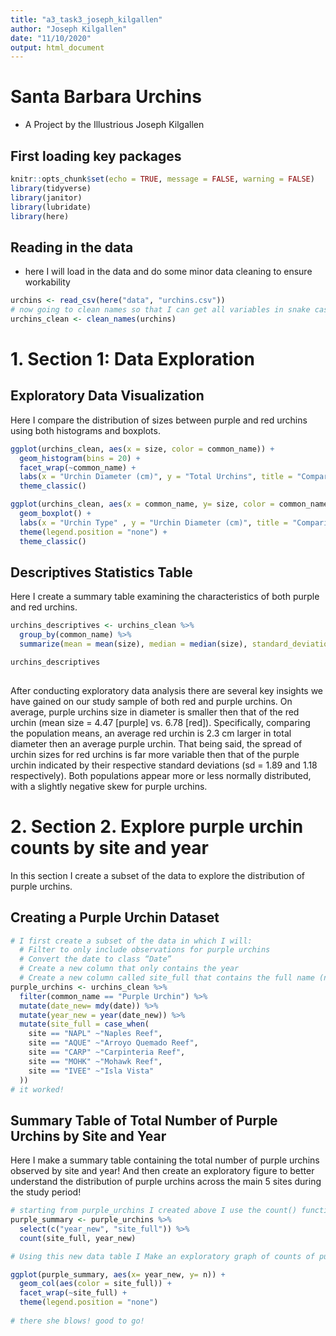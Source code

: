 ```yaml
---
title: "a3_task3_joseph_kilgallen"
author: "Joseph Kilgallen"
date: "11/10/2020"
output: html_document
---
```


# Santa Barbara Urchins
- A Project by the Illustrious Joseph Kilgallen

## First loading key packages
```r
knitr::opts_chunk$set(echo = TRUE, message = FALSE, warning = FALSE)
library(tidyverse)
library(janitor)
library(lubridate)
library(here)
```

## Reading in the data
- here I will load in the data and do some minor data cleaning to ensure workability
```r
urchins <- read_csv(here("data", "urchins.csv"))
# now going to clean names so that I can get all variables in snake case/tidy format
urchins_clean <- clean_names(urchins)
```

# 1. Section 1: Data Exploration

## Exploratory Data Visualization

Here I compare the distribution of sizes between purple and red urchins using both histograms and boxplots.

```r
ggplot(urchins_clean, aes(x = size, color = common_name)) +
  geom_histogram(bins = 20) +
  facet_wrap(~common_name) +
  labs(x = "Urchin Diameter (cm)", y = "Total Urchins", title = "Comparison of Urchin Diameter between Purple and Red Urchins") +
  theme_classic()

ggplot(urchins_clean, aes(x = common_name, y= size, color = common_name)) +
  geom_boxplot() +
  labs(x = "Urchin Type" , y = "Urchin Diameter (cm)", title = "Comparison of Urchin Diameter between Purple and Red Urchins") +
  theme(legend.position = "none") +
  theme_classic()
```

## Descriptives Statistics Table

Here I create a summary table examining the characteristics of both purple and red urchins.

```r
urchins_descriptives <- urchins_clean %>% 
  group_by(common_name) %>% 
  summarize(mean = mean(size), median = median(size), standard_deviation= sd(size), sample_size= n())

urchins_descriptives
  
```

After conducting exploratory data analysis there are several key insights we have gained on our study sample of both red and purple urchins. On average, purple urchins size in diameter is smaller then that of the red urchin (mean size = 4.47 [purple] vs. 6.78 [red]). Specifically, comparing the population means, an average red urchin is 2.3 cm larger in total diameter then an average purple urchin. That being said, the spread of urchin sizes for red urchins is far more variable then that of the purple urchin indicated by their respective standard deviations (sd = 1.89 and 1.18 respectively). Both populations appear more or less normally distributed, with a slightly negative skew for purple urchins.

# 2. Section 2. Explore purple urchin counts by site and year

In this section I create a subset of the data to explore the distribution of purple urchins.

## Creating a Purple Urchin Dataset

```r
# I first create a subset of the data in which I will: 
  # Filter to only include observations for purple urchins
  # Convert the date to class “Date” 
  # Create a new column that only contains the year
  # Create a new column called site_full that contains the full name (not abbreviation) for each of the five     sites: NAPL = Naples Reef, AQUE = Arroyo Quemado Reef, CARP = Carpinteria Reef, MOHK = Mohawk Reef, IVEE = Isla Vista Reef. Hint: case_when()
purple_urchins <- urchins_clean %>% 
  filter(common_name == "Purple Urchin") %>% 
  mutate(date_new= mdy(date)) %>% 
  mutate(year_new = year(date_new)) %>% 
  mutate(site_full = case_when(
    site == "NAPL" ~"Naples Reef",
    site == "AQUE" ~"Arroyo Quemado Reef",
    site == "CARP" ~"Carpinteria Reef",
    site == "MOHK" ~"Mohawk Reef",
    site == "IVEE" ~"Isla Vista"
  ))
# it worked!
```

## Summary Table of Total Number of Purple Urchins by Site and Year
Here I make a summary table containing the total number of purple urchins observed by site and year! 
And then create an exploratory figure to better understand the distribution of purple urchins across the main 5 sites during the study period!

```r
# starting from purple_urchins I created above I use the count() function to find counts of observations by group.
purple_summary <- purple_urchins %>% 
  select(c("year_new", "site_full")) %>% 
  count(site_full, year_new)

# Using this new data table I Make an exploratory graph of counts of purple urchins recorded at each site over time for the years included in the study. 

ggplot(purple_summary, aes(x= year_new, y= n)) +
  geom_col(aes(color = site_full)) +
  facet_wrap(~site_full) +
  theme(legend.position = "none")
  
# there she blows! good to go!
```










